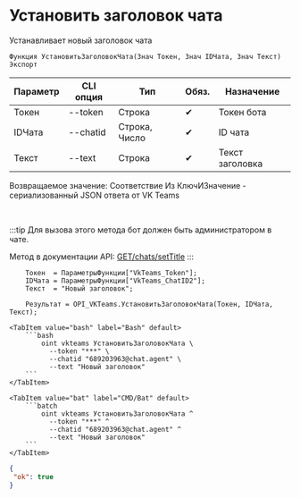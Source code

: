 ﻿---
sidebar_position: 12
description: Установить заголовок чата и другие функции для работы с VKTeams в Открытом пакете интеграций - бесплатной open-source библиотеке интеграций для 1С:Предприятие 8, OneScript и CLI
keywords: [1C, 1С, 1С:Предприятие, 1С:Предприятие 8.3, API, Интеграция, Сервисы, Обмен, OneScript, CLI, VKTeams]
---


# Установить заголовок чата
 Устанавливает новый заголовок чата



`Функция УстановитьЗаголовокЧата(Знач Токен, Знач IDЧата, Знач Текст) Экспорт`

  | Параметр | CLI опция | Тип | Обяз. | Назначение |
  |-|-|-|-|-|
  | Токен | --token | Строка | &#x2714; | Токен бота |
  | IDЧата | --chatid | Строка, Число | &#x2714; | ID чата |
  | Текст | --text | Строка | &#x2714; | Текст заголовка |

  
  Возвращаемое значение:   Соответствие Из КлючИЗначение - сериализованный JSON ответа от VK Teams

<br/>

:::tip
Для вызова этого метода бот должен быть администратором в чате.

Метод в документации API: [GET ​​/chats/setTitle](https://teams.vk.com/botapi/#/chats/get_chats_setTitle)
:::
<br/>


```bsl title="Пример использования для 1С:Предприятие/OneScript"
    Токен  = ПараметрыФункции["VkTeams_Token"];
    IDЧата = ПараметрыФункции["VkTeams_ChatID2"];
    Текст  = "Новый заголовок";

    Результат = OPI_VKTeams.УстановитьЗаголовокЧата(Токен, IDЧата, Текст);
```
    

 <Tabs>
  
    <TabItem value="bash" label="Bash" default>
        ```bash
            oint vkteams УстановитьЗаголовокЧата \
              --token "***" \
              --chatid "689203963@chat.agent" \
              --text "Новый заголовок"
        ```
    </TabItem>
  
    <TabItem value="bat" label="CMD/Bat" default>
        ```batch
            oint vkteams УстановитьЗаголовокЧата ^
              --token "***" ^
              --chatid "689203963@chat.agent" ^
              --text "Новый заголовок"
        ```
    </TabItem>
</Tabs>


```json title="Результат"
{
 "ok": true
}
```
